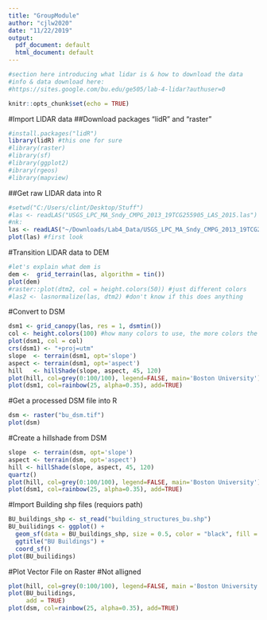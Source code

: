 ```yaml
---
title: "GroupModule"
author: "cjlw2020"
date: "11/22/2019"
output:
  pdf_document: default
  html_document: default
---
```


```r
#section here introducing what lidar is & how to download the data
#info & data download here:
#https://sites.google.com/bu.edu/ge505/lab-4-lidar?authuser=0
```


```r
knitr::opts_chunk$set(echo = TRUE)
```
#Import LIDAR data
##Download packages "lidR" and "raster"
```r
#install.packages("lidR")
library(lidR) #this one for sure
#library(raster)
#library(sf)
#library(ggplot2)
#ibrary(rgeos)
#library(mapview)
```
##Get raw LIDAR data into R
```r
#setwd("C:/Users/clint/Desktop/Stuff")
#las <- readLAS("USGS_LPC_MA_Sndy_CMPG_2013_19TCG255905_LAS_2015.las")
#nk: 
las <- readLAS("~/Downloads/Lab4_Data/USGS_LPC_MA_Sndy_CMPG_2013_19TCG255905_LAS_2015/USGS_LPC_MA_Sndy_CMPG_2013_19TCG255905_LAS_2015.las")
plot(las) #first look
```
#Transition LIDAR data to DEM
```r
#let's explain what dem is 
dem <-  grid_terrain(las, algorithm = tin())
plot(dem)
#raster::plot(dtm2, col = height.colors(50)) #just different colors
#las2 <- lasnormalize(las, dtm2) #don't know if this does anything
```
#Convert to DSM
```r
dsm1 <- grid_canopy(las, res = 1, dsmtin())
col <- height.colors(100) #how many colors to use, the more colors the better resolution in the plot
plot(dsm1, col = col)
crs(dsm1) <- "+proj=utm" 
slope  <- terrain(dsm1, opt='slope')
aspect <- terrain(dsm1, opt='aspect')
hill   <- hillShade(slope, aspect, 45, 120)
plot(hill, col=grey(0:100/100), legend=FALSE, main='Boston University')
plot(dsm1, col=rainbow(25, alpha=0.35), add=TRUE)

```
#Get a processed DSM file into R
```r
dsm <- raster("bu_dsm.tif")
plot(dsm)
```
#Create a hillshade from DSM
```r
slope  <- terrain(dsm, opt='slope')
aspect <- terrain(dsm, opt='aspect')
hill <- hillShade(slope, aspect, 45, 120)
quartz()
plot(hill, col=grey(0:100/100), legend=FALSE, main='Boston University')
plot(dsm1, col=rainbow(25, alpha=0.35), add=TRUE)
```
#Import Building shp files (requiors path)
```r
BU_buildings_shp <- st_read("building_structures_bu.shp")
BU_builidings <- ggplot() + 
  geom_sf(data = BU_buildings_shp, size = 0.5, color = "black", fill = "cyan1") + 
  ggtitle("BU Buildings") + 
  coord_sf()
plot(BU_builidings)
```
#Plot Vector File on Raster #Not alligned
```r
plot(hill, col=grey(0:100/100), legend=FALSE, main ='Boston University')
plot(BU_builidings,
     add = TRUE)
plot(dsm, col=rainbow(25, alpha=0.35), add=TRUE)
```

